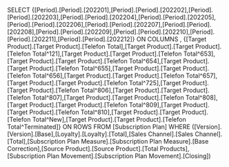 SELECT {[Period].[Period].[202201],[Period].[Period].[202202],[Period].[Period].[202203],[Period].[Period].[202204],[Period].[Period].[202205],[Period].[Period].[202206],[Period].[Period].[202207],[Period].[Period].[202208],[Period].[Period].[202209],[Period].[Period].[202210],[Period].[Period].[202211],[Period].[Period].[202212]} ON COLUMNS , {[Target Product].[Target Product].[Telefon Total],[Target Product].[Target Product].[Telefon Total^121],[Target Product].[Target Product].[Telefon Total^653],[Target Product].[Target Product].[Telefon Total^654],[Target Product].[Target Product].[Telefon Total^655],[Target Product].[Target Product].[Telefon Total^656],[Target Product].[Target Product].[Telefon Total^657],[Target Product].[Target Product].[Telefon Total^725],[Target Product].[Target Product].[Telefon Total^806],[Target Product].[Target Product].[Telefon Total^807],[Target Product].[Target Product].[Telefon Total^808],[Target Product].[Target Product].[Telefon Total^809],[Target Product].[Target Product].[Telefon Total^810],[Target Product].[Target Product].[Telefon Total^New],[Target Product].[Target Product].[Telefon Total^Terminated]} ON ROWS FROM [Subscription Plan] WHERE ([Version].[Version].[Base],[Loyalty].[Loyalty].[Total],[Sales Channel].[Sales Channel].[Total],[Subscription Plan Measure].[Subscription Plan Measure].[Base Correction],[Source Product].[Source Product].[Total Products],[Subscription Plan Movement].[Subscription Plan Movement].[Closing])